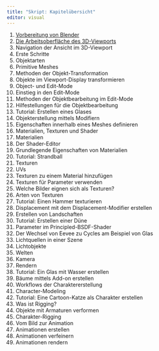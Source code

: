 ```yaml
---
title: "Skript: Kapitelübersicht"
editor: visual
---
```


1.  [Vorbereitung von Blender](../Chapters/Chapter_1.qmd)
2.  [Die Arbeitsoberfläche des 3D-Viewports](../Chapters/Chapter_2.qmd)
3.  Navigation der Ansicht im 3D-Viewport
4.  Erste Schritte
5.  Objektarten
6.  Primitive Meshes
7.  Methoden der Objekt-Transformation
8.  Objekte im Viewport-Display transformieren
9.  Object- und Edit-Mode
10. Einstieg in den Edit-Mode
11. Methoden der Objektbearbeitung im Edit-Mode
12. Hilfestellungen für die Objektbearbeitung
13. Tutorial: Erstellen eines Glases
14. Objekterstellung mittels Modifiern
15. Eigenschaften innerhalb eines Meshes definieren
16. Materialien, Texturen und Shader
17. Materialien
18. Der Shader-Editor
19. Grundlegende Eigenschaften von Materialien
20. Tutorial: Strandball
21. Texturen
22. UVs
23. Texturen zu einem Material hinzufügen
24. Texturen für Parameter verwenden
25. Welche Bilder eignen sich als Texturen?
26. Arten von Texturen
27. Tutorial: Einen Hammer texturieren
28. Displacement mit dem Displacement-Modifier erstellen
29. Erstellen von Landschaften
30. Tutorial: Erstellen einer Düne
31. Parameter im Principled-BSDF-Shader
32. Der Wechsel von Eevee zu Cycles am Beispiel von Glas
33. Lichtquellen in einer Szene
34. Lichtobjekte
35. Welten
36. Kamera
37. Rendern
38. Tutorial: Ein Glas mit Wasser erstellen
39. Bäume mittels Add-on erstellen
40. Workflows der Charaktererstellung
41. Character-Modeling
42. Tutorial: Eine Cartoon-Katze als Charakter erstellen
43. Was ist Rigging?
44. Objekte mit Armaturen verformen
45. Charakter-Rigging
46. Vom Bild zur Animation
47. Animationen erstellen
48. Animationen verfeinern
49. Animationen rendern
